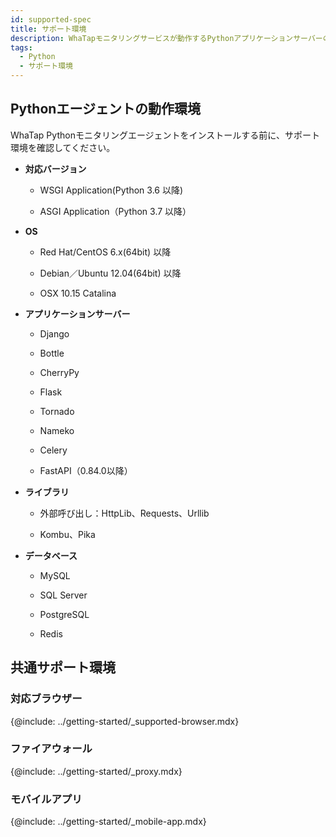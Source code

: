 ```yaml
---
id: supported-spec
title: サポート環境
description: WhaTapモニタリングサービスが動作するPythonアプリケーションサーバーの基本スペックについて説明します。
tags:
  - Python
  - サポート環境
---
```


## Pythonエージェントの動作環境

WhaTap Pythonモニタリングエージェントをインストールする前に、サポート環境を確認してください。

-   **対応バージョン**

    -   WSGI Application(Python 3.6 以降)

    -   ASGI Application（Python 3.7 以降）

-   **OS**

    -   Red Hat/CentOS 6.x(64bit) 以降

    -   Debian／Ubuntu 12.04(64bit) 以降

    -   OSX 10.15 Catalina

-   **アプリケーションサーバー**

    -   Django

    -   Bottle

    -   CherryPy

    -   Flask

    -   Tornado

    -   Nameko

    -   Celery

    -   FastAPI（0.84.0以降）

-   **ライブラリ**

    -   外部呼び出し：HttpLib、Requests、Urllib

    -   Kombu、Pika

-   **データベース**

    -   MySQL

    -   SQL Server

    -   PostgreSQL

    -   Redis

## 共通サポート環境

### 対応ブラウザー

{@include: ../getting-started/_supported-browser.mdx}

### ファイアウォール

{@include: ../getting-started/_proxy.mdx} 

### モバイルアプリ

{@include: ../getting-started/_mobile-app.mdx}  

